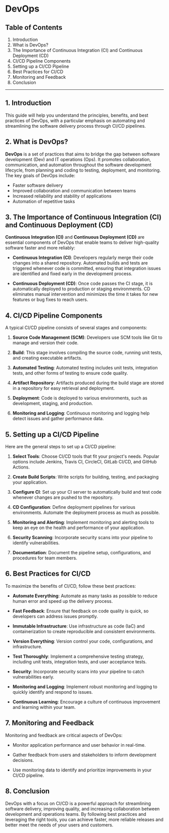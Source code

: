# DevOps

## Table of Contents

1. Introduction
2. What is DevOps?
3. The Importance of Continuous Integration (CI) and Continuous Deployment (CD)
4. CI/CD Pipeline Components
5. Setting up a CI/CD Pipeline
6. Best Practices for CI/CD
7. Monitoring and Feedback
8. Conclusion

---

## 1. Introduction

This guide will help you understand the principles, benefits, and best practices of DevOps, with a particular emphasis on automating and streamlining the software delivery process through CI/CD pipelines.

## 2. What is DevOps?

**DevOps** is a set of practices that aims to bridge the gap between software development (Dev) and IT operations (Ops). It promotes collaboration, communication, and automation throughout the software development lifecycle, from planning and coding to testing, deployment, and monitoring. The key goals of DevOps include:

- Faster software delivery
- Improved collaboration and communication between teams
- Increased reliability and stability of applications
- Automation of repetitive tasks

## 3. The Importance of Continuous Integration (CI) and Continuous Deployment (CD)

**Continuous Integration (CI)** and **Continuous Deployment (CD)** are essential components of DevOps that enable teams to deliver high-quality software faster and more reliably:

- **Continuous Integration (CI)**: Developers regularly merge their code changes into a shared repository. Automated builds and tests are triggered whenever code is committed, ensuring that integration issues are identified and fixed early in the development process.

- **Continuous Deployment (CD)**: Once code passes the CI stage, it is automatically deployed to production or staging environments. CD eliminates manual intervention and minimizes the time it takes for new features or bug fixes to reach users.

## 4. CI/CD Pipeline Components

A typical CI/CD pipeline consists of several stages and components:

1. **Source Code Management (SCM)**: Developers use SCM tools like Git to manage and version their code.

2. **Build**: This stage involves compiling the source code, running unit tests, and creating executable artifacts.

3. **Automated Testing**: Automated testing includes unit tests, integration tests, and other forms of testing to ensure code quality.

4. **Artifact Repository**: Artifacts produced during the build stage are stored in a repository for easy retrieval and deployment.

5. **Deployment**: Code is deployed to various environments, such as development, staging, and production.

6. **Monitoring and Logging**: Continuous monitoring and logging help detect issues and gather performance data.

## 5. Setting up a CI/CD Pipeline

Here are the general steps to set up a CI/CD pipeline:

1. **Select Tools**: Choose CI/CD tools that fit your project's needs. Popular options include Jenkins, Travis CI, CircleCI, GitLab CI/CD, and GitHub Actions.

2. **Create Build Scripts**: Write scripts for building, testing, and packaging your application.

3. **Configure CI**: Set up your CI server to automatically build and test code whenever changes are pushed to the repository.

4. **CD Configuration**: Define deployment pipelines for various environments. Automate the deployment process as much as possible.

5. **Monitoring and Alerting**: Implement monitoring and alerting tools to keep an eye on the health and performance of your application.

6. **Security Scanning**: Incorporate security scans into your pipeline to identify vulnerabilities.

7. **Documentation**: Document the pipeline setup, configurations, and procedures for team members.

## 6. Best Practices for CI/CD

To maximize the benefits of CI/CD, follow these best practices:

- **Automate Everything**: Automate as many tasks as possible to reduce human error and speed up the delivery process.

- **Fast Feedback**: Ensure that feedback on code quality is quick, so developers can address issues promptly.

- **Immutable Infrastructure**: Use infrastructure as code (IaC) and containerization to create reproducible and consistent environments.

- **Version Everything**: Version control your code, configurations, and infrastructure.

- **Test Thoroughly**: Implement a comprehensive testing strategy, including unit tests, integration tests, and user acceptance tests.

- **Security**: Incorporate security scans into your pipeline to catch vulnerabilities early.

- **Monitoring and Logging**: Implement robust monitoring and logging to quickly identify and respond to issues.

- **Continuous Learning**: Encourage a culture of continuous improvement and learning within your team.

## 7. Monitoring and Feedback

Monitoring and feedback are critical aspects of DevOps:

- Monitor application performance and user behavior in real-time.

- Gather feedback from users and stakeholders to inform development decisions.

- Use monitoring data to identify and prioritize improvements in your CI/CD pipeline.

## 8. Conclusion

DevOps with a focus on CI/CD is a powerful approach for streamlining software delivery, improving quality, and increasing collaboration between development and operations teams. By following best practices and leveraging the right tools, you can achieve faster, more reliable releases and better meet the needs of your users and customers.
